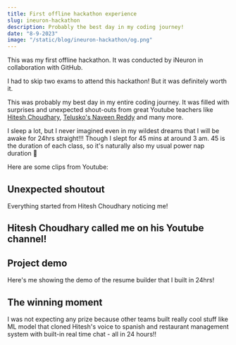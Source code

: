 ```yaml
---
title: First offline hackathon experience
slug: ineuron-hackathon
description: Probably the best day in my coding journey!
date: "8-9-2023"
image: "/static/blog/ineuron-hackathon/og.png"
---
```



This was my first offline hackathon. It was conducted by iNeuron in collaboration with GitHub.

I had to skip two exams to attend this hackathon! But it was definitely worth it.

This was probably my best day in my entire coding journey. It was filled with surprises and unexpected shout-outs
from great Youtube teachers like [Hitesh Choudhary](https://www.youtube.com/@HiteshChoudharydotcom), [Telusko's Naveen Reddy](https://www.youtube.com/@Telusko)
and many more.

I sleep a lot, but I never imagined even in my wildest dreams that I will be awake for 24hrs straight!!! Though I slept for 45 mins at around 3 am.
45 is the duration of each class, so it's naturally also my usual power nap duration 🤪

Here are some clips from Youtube:

## Unexpected shoutout

Everything started from Hitesh Choudhary noticing me!

<YtEmbed
  client:load
  src="https://www.youtube.com/embed/SQIJDy6xdx0?start=1912&feature=oembed&start=1912"
  text="Hitesh Choudhary shoutout"
/>

## Hitesh Choudhary called me on his Youtube channel!

<YtEmbed
  client:load
  src="https://www.youtube.com/embed/CPwImk-t54I?rel=0&start=649"
  text="Hitesh Choudhary"
/>

## Project demo

Here's me showing the demo of the resume builder that I built in 24hrs!

<YtEmbed
  client:load
  src="https://www.youtube.com/embed/d23I96P22BA?start=3251&feature=oembed&start=3251"
  text="Ultraresume project demo"
/>

## The winning moment

I was not expecting any prize because other teams built really cool stuff like ML model that cloned Hitesh's voice to spanish
and restaurant management system with built-in real time chat - all in 24 hours!!

<YtEmbed
  client:load
  src="https://www.youtube.com/embed/d23I96P22BA?start=5636&feature=oembed&start=5636"
  text="Winning moment"
/>
